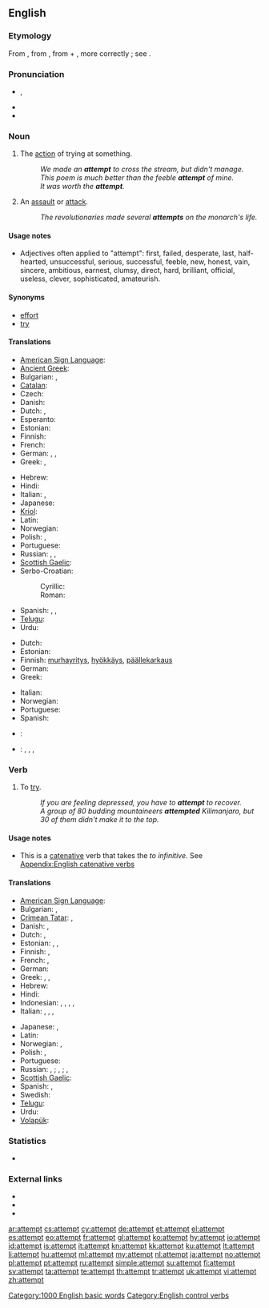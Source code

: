 ==English==

===Etymology===
From {{etyl|fro}} {{term|atempter}}, from {{etyl|la}} {{term|attempto|attemptō|I try, solicit}}, from {{term|ad||to}} + {{term|temptare}}, more correctly {{term|tentare||to try}}; see {{term|tempt}}.

===Pronunciation===
* {{IPA|/əˈtɛmpt/}}, {{SAMPA|/@"tEmpt/}}
* {{audio|en-us-attempt.ogg|Audio (US)}}
* {{rhymes|ɛmpt}}

===Noun===
{{en-noun}}

# The [[action]] of trying at something.
#: ''We made an '''attempt''' to cross the stream, but didn't manage.''
#: ''This poem is much better than the feeble '''attempt''' of mine.''
#: ''It was worth the '''attempt'''.''
# An [[assault]] or [[attack]].
#: ''The revolutionaries made several '''attempts''' on the monarch's life.''

====Usage notes====
* Adjectives often applied to "attempt": first, failed, desperate, last, half-hearted, unsuccessful, serious, successful, feeble, new, honest, vain, sincere, ambitious, earnest, clumsy, direct, hard, brilliant, official, useless, clever, sophisticated, amateurish.

====Synonyms====
* [[effort]]
* [[try]]

====Translations====
{{trans-top|the action of trying at something}}
* [[American Sign Language]]: {{tø|ase|A@NearInsideChesthigh-PalmAcross-A@NearInsideChesthigh-PalmAcross A@InsideChesthigh-PalmDown-A@InsideChesthigh-PalmDown}}
* [[Ancient Greek]]: {{tø|grc|δοκιμή|tr=dokimē|sc=polytonic|xs=Ancient Greek}}
* Bulgarian: {{t+|bg|опит|tr=opit}}, {{t+|bg|проба|tr=proba}}
* [[Catalan]]: {{t|ca|temptativa|f}}
* Czech: {{t-|cs|pokus|m}}
* Danish: {{t-|da|forsøg|n}}
* Dutch: {{t|nl|poging|f}} {{qualifier|an action}}, {{t|nl|probeersel|n}} {{qualifier|making something}}
* Esperanto: {{t-|eo|provo|xs=Esperanto}}
* Estonian: {{t-|et|katse}}
* Finnish: {{t+|fi|yritys}}
* French: {{t+|fr|tentative|f}}
* German: {{t|de|Versuch|m}}, {{t|de|Bestreben|n}}, {{t|de|Bestrebung|f}}
* Greek: {{t+|el|απόπειρα|f|tr=apópeira}}, {{t+|el|προσπάθεια|tr=prospátheia}}
{{trans-mid}}
* Hebrew: {{t+|he|ניסיון|m|tr=nisayón}}
* Hindi: {{t-|hi|कोशिश|f|xs=Hindi|tr=koshish}}
* Italian: {{t+|it|tentativo}}, {{t+|it|sforzo}}
* Japanese: {{t|ja|試み|tr=[[こころみ]], kokoromi}}
* [[Kriol]]: {{tø|rop|shat}}
* Latin: {{t|la|conatus}}
* Norwegian: {{t|no|forsøk|n}}
* Polish: {{t|pl|próba|f}}, {{t|pl|podejście|m}}
* Portuguese: {{t+|pt|tentativa|f}}
* Russian: {{t+|ru|попытка|f|tr=popýtka}}, {{t+|ru|проба|f|tr=próba}}, {{t+|ru|опыт|m|tr=ópyt}}
* [[Scottish Gaelic]]: {{t|gd|feuchainn|f}}
* Serbo-Croatian:
*: Cyrillic:
*: Roman: {{t|sh|pokušaj|m|sc=Latn}}
* Spanish: {{t-|es|tentativa|f}}, {{t-|es|intento|m}}, {{t+|es|ensayo|m}}
* [[Telugu]]: {{t|te|ప్రయత్నం|tr=prayatnam}}
* Urdu: {{t-|ur|کوشش|f|xs=Urdu|tr=koshish}}
{{trans-bottom}}

{{trans-top|attack}}
* Dutch: {{t+|nl|aanslag|m}}
* Estonian: {{t|et|tapmiskatse}}
* Finnish: [[murhayritys]], [[hyökkäys]], [[päällekarkaus]]
* German: {{t+|de|Anschlag|m}}
* Greek: {{t+|el|απόπειρα|f|tr=apópira}}
{{trans-mid}}
* Italian: {{t+|it|attentato}}
* Norwegian: {{t|no|angrep|n}}
* Portuguese: {{t+|pt|atentado|m}}
* Spanish: {{t-|es|atentado|m}}
{{trans-bottom}}

{{checktrans-top}}
* {{ttbc|bg}}: {{t|bg|опит|m}}
{{trans-mid}}
* {{ttbc|id}}: {{t|id|upaya}}, {{t|id|idusaha}}, {{t|id|coba|alt=percobaan}}, {{t|id|niat}}
{{trans-bottom}}

===Verb===
{{en-verb}}

# To [[try]].
#: ''If you are feeling depressed, you have to '''attempt''' to recover.''
#: ''A group of 80 budding mountaineers '''attempted''' Kilimanjaro, but 30 of them didn't make it to the top.''

====Usage notes====
* This is a [[catenative]] verb that takes the ''to infinitive''. See [[Appendix:English catenative verbs]]

====Translations====
{{trans-top|to try}}
* [[American Sign Language]]: {{tø|ase|A@NearInsideChesthigh-PalmAcross-A@NearInsideChesthigh-PalmAcross A@InsideChesthigh-PalmDown-A@InsideChesthigh-PalmDown}}
* Bulgarian: {{t+|bg|пробвам|tr=probam}}, {{t+|bg|опитвам|tr=opitbam}}
* [[Crimean Tatar]]: {{t|crh|ıntılmaq}}, {{t|crh|tırışmaq}}
* Danish: {{t-|da|forsøge}}, {{t-|da|prøve}}
* Dutch: {{t+|nl|pogen}}, {{t+|nl|proberen}}
* Estonian: {{t|et|proovima}}, {{t|et|üritama}}, {{t|et|katsetama}}
* Finnish: {{t+|fi|yrittää}}, {{t+|fi|koettaa}}
* French: {{t+|fr|tenter}}, {{t+|fr|essayer}}
* German: {{t+|de|versuchen}}
* Greek: {{t|el|αποπειρώμαι|tr=apopeirómai}}, {{t|el|επιχειρώ|tr=epicheiró}}, {{t|el|προσπαθώ|tr=prospathó}}
* Hebrew: {{t-|he|ניסה|tr=nisá}}
* Hindi: {{t-|hi|कोशिश करना|xs=Hindi|tr=koshish karnā}}
* Indonesian: {{t|id|upaya|alt=berupaya}}, {{t|id|usaha|alt=berusaha}}, {{t|id|coba}}, {{t|id|coba|alt=mencoba}}, {{t|id|niat|alt=berniat}}
* Italian: {{t+|it|tentare}}, {{t+|it|cercare}}, {{t+|it|provare}}, {{t-|it|attentare}}
{{trans-mid}}
* Japanese: {{t|ja|試みる|tr=[[こころみる]], kokoromiru}}, {{t|ja|試す|tr=[[ためす]], tamesu}}
* Latin: {{t|la|conor}}
* Norwegian: {{t|no|forsøke}}, {{t+|no|prøve}}
* Polish: {{t|pl|próbować}} {{impf}}, {{t|pl|spróbować}} {{pf.}}
* Portuguese: {{t+|pt|tentar}}
* Russian: {{t|ru|пытаться|tr=pytát's'a}} {{impf}}, {{t|ru|попытаться|tr=popytát's'a}} {{pf.}}; {{t|ru|пробовать|tr=próbovat'}} {{impf}}, {{t|ru|попробовать|tr=popróbovat'}} {{pf.}}; {{t|ru|стараться|tr=starát's'a}} {{impf}}, {{t|ru|постараться|tr=postarát's'a}} {{pf.}}
* [[Scottish Gaelic]]: {{t|gd|feuch}}
* Spanish: {{t-|es|intentar}}, {{t|es|tratar|alt=tratar de}}
* Swedish: {{t+|sv|försöka}}
* [[Telugu]]: {{t|te|ప్రయత్నించు|tr=prayatninchu}}
* Urdu: {{t-|ur|کوشش کرنا|xs=Urdu|tr=koshish karnā}}
* [[Volapük]]: {{t|vo|steifülön}}
{{trans-bottom}}

===Statistics===
* {{rank|drawn|field|street|829|attempt|soft|officers|likely}}

===External links===
* {{R:Webster 1913}}
* {{R:Century 1911}}
* {{R:OneLook}}

[[Category:1000 English basic words]]
[[Category:English control verbs]]

[[ar:attempt]]
[[cs:attempt]]
[[cy:attempt]]
[[de:attempt]]
[[et:attempt]]
[[el:attempt]]
[[es:attempt]]
[[eo:attempt]]
[[fr:attempt]]
[[gl:attempt]]
[[ko:attempt]]
[[hy:attempt]]
[[io:attempt]]
[[id:attempt]]
[[is:attempt]]
[[it:attempt]]
[[kn:attempt]]
[[kk:attempt]]
[[ku:attempt]]
[[lt:attempt]]
[[li:attempt]]
[[hu:attempt]]
[[ml:attempt]]
[[my:attempt]]
[[nl:attempt]]
[[ja:attempt]]
[[no:attempt]]
[[pl:attempt]]
[[pt:attempt]]
[[ru:attempt]]
[[simple:attempt]]
[[su:attempt]]
[[fi:attempt]]
[[sv:attempt]]
[[ta:attempt]]
[[te:attempt]]
[[th:attempt]]
[[tr:attempt]]
[[uk:attempt]]
[[vi:attempt]]
[[zh:attempt]]